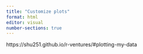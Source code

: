 ```yaml
---
title: "Customize plots"
format: html
editor: visual
number-sections: true
---
```

https://shu251.github.io/r-ventures/#plotting-my-data